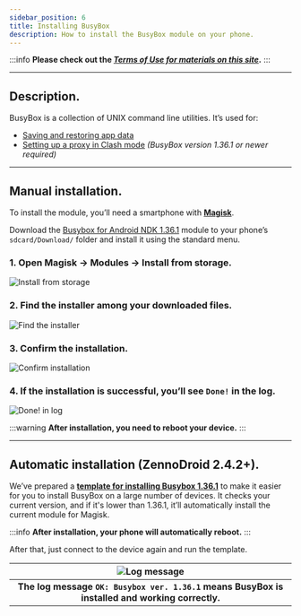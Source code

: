 ```yaml
---
sidebar_position: 6
title: Installing BusyBox
description: How to install the BusyBox module on your phone.
---
```


:::info **Please check out the [*Terms of Use for materials on this site*](../Disclaimer).**
:::
_______________________________________________
## Description.
BusyBox is a collection of UNIX command line utilities. It’s used for:
- [Saving and restoring app data](../Android/Enterprise/App#сохранить-данные-приложения)
- [Setting up a proxy in Clash mode](../Android/Enterprise/setting#clash) *(BusyBox version 1.36.1 or newer required)*
_______________________________________________  
## Manual installation.
To install the module, you’ll need a smartphone with [**Magisk**](https://github.com/topjohnwu/Magisk).

Download the [Busybox for Android NDK 1.36.1](https://www.dropbox.com/scl/fi/079hbifq0keal5gmu9d1i/UPDATE-Busybox.Installer.v1.36.1-ALL-signed.zip?rlkey=r76ihn7ez64lo0a2j6zq8zoph&st=h8da6r8y&dl=0) module to your phone’s `sdcard/Download/` folder and install it using the standard menu.

### **1. Open Magisk → Modules → Install from storage.**
![Install from storage](./assets/BusyBox/BusyBox_pic1.png)


### **2. Find the installer among your downloaded files.**
![Find the installer](./assets/BusyBox/BusyBox_pic2.png)


### **3. Confirm the installation.**
![Confirm installation](./assets/BusyBox/BusyBox_pic3.png)

### **4. If the installation is successful, you’ll see `Done!` in the log.**
![Done! in log](./assets/BusyBox/BusyBox_pic4.png)

:::warning **After installation, you need to reboot your device.**
:::
_______________________________________________ 
## Automatic installation (ZennoDroid 2.4.2+).
We’ve prepared a [**template for installing Busybox 1.36.1**](https://www.dropbox.com/scl/fi/079hbifq0keal5gmu9d1i/UPDATE-Busybox.Installer.v1.36.1-ALL-signed.zip?rlkey=r76ihn7ez64lo0a2j6zq8zoph&e=1&st=h8da6r8y&dl=0) to make it easier for you to install BusyBox on a large number of devices. It checks your current version, and if it's lower than 1.36.1, it’ll automatically install the current module for Magisk.

:::info **After installation, your phone will automatically reboot.**
:::

After that, just connect to the device again and run the template.

| ![Log message](./assets/BusyBox/BusyBox_pic5.png)    | 
| :--------: | 
| **The log message `OK: Busybox ver. 1.36.1` means BusyBox is installed and working correctly.**  |